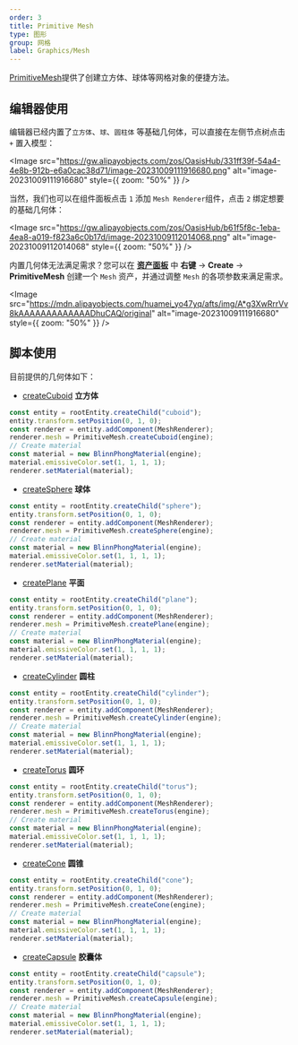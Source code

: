```yaml
---
order: 3
title: Primitive Mesh
type: 图形
group: 网格
label: Graphics/Mesh
---
```


[PrimitiveMesh](/apis/core/#PrimitiveMesh)提供了创建立方体、球体等网格对象的便捷方法。

## 编辑器使用

编辑器已经内置了`立方体`、`球`、`圆柱体` 等基础几何体，可以直接在左侧节点树点击 `+` 置入模型：

<Image src="https://gw.alipayobjects.com/zos/OasisHub/331ff39f-54a4-4e8b-912b-e6a0cac38d71/image-20231009111916680.png" alt="image-20231009111916680" style={{ zoom: "50%" }} />

当然，我们也可以在组件面板点击 `1` 添加 `Mesh Renderer`组件，点击 `2` 绑定想要的基础几何体：

<Image src="https://gw.alipayobjects.com/zos/OasisHub/b61f5f8c-1eba-4ea8-a019-f823a6c0b17d/image-20231009112014068.png" alt="image-20231009112014068" style={{ zoom: "50%" }} />

内置几何体无法满足需求？您可以在 **[资产面板](/docs/assets/interface)** 中 **右键** → **Create** → **PrimitiveMesh** 创建一个 `Mesh` 资产，并通过调整 `Mesh` 的各项参数来满足需求。

<Image src="https://mdn.alipayobjects.com/huamei_yo47yq/afts/img/A*g3XwRrrVv8kAAAAAAAAAAAAADhuCAQ/original" alt="image-20231009111916680" style={{ zoom: "50%" }} />

## 脚本使用

目前提供的几何体如下：

- [createCuboid](/apis/core/#PrimitiveMesh-createCuboid) **立方体**

```typescript
const entity = rootEntity.createChild("cuboid");
entity.transform.setPosition(0, 1, 0);
const renderer = entity.addComponent(MeshRenderer);
renderer.mesh = PrimitiveMesh.createCuboid(engine);
// Create material
const material = new BlinnPhongMaterial(engine);
material.emissiveColor.set(1, 1, 1, 1);
renderer.setMaterial(material);
```

- [createSphere](/apis/core/#PrimitiveMesh-createSphere) **球体**

```typescript
const entity = rootEntity.createChild("sphere");
entity.transform.setPosition(0, 1, 0);
const renderer = entity.addComponent(MeshRenderer);
renderer.mesh = PrimitiveMesh.createSphere(engine);
// Create material
const material = new BlinnPhongMaterial(engine);
material.emissiveColor.set(1, 1, 1, 1);
renderer.setMaterial(material);
```

- [createPlane](/apis/core/#PrimitiveMesh-createPlane) **平面**

```typescript
const entity = rootEntity.createChild("plane");
entity.transform.setPosition(0, 1, 0);
const renderer = entity.addComponent(MeshRenderer);
renderer.mesh = PrimitiveMesh.createPlane(engine);
// Create material
const material = new BlinnPhongMaterial(engine);
material.emissiveColor.set(1, 1, 1, 1);
renderer.setMaterial(material);
```

- [createCylinder](/apis/core/#PrimitiveMesh-createCylinder) **圆柱**

```typescript
const entity = rootEntity.createChild("cylinder");
entity.transform.setPosition(0, 1, 0);
const renderer = entity.addComponent(MeshRenderer);
renderer.mesh = PrimitiveMesh.createCylinder(engine);
// Create material
const material = new BlinnPhongMaterial(engine);
material.emissiveColor.set(1, 1, 1, 1);
renderer.setMaterial(material);
```

- [createTorus](/apis/core/#PrimitiveMesh-createTorus) **圆环**

```typescript
const entity = rootEntity.createChild("torus");
entity.transform.setPosition(0, 1, 0);
const renderer = entity.addComponent(MeshRenderer);
renderer.mesh = PrimitiveMesh.createTorus(engine);
// Create material
const material = new BlinnPhongMaterial(engine);
material.emissiveColor.set(1, 1, 1, 1);
renderer.setMaterial(material);
```

- [createCone](/apis/core/#PrimitiveMesh-createCone) **圆锥**

```typescript
const entity = rootEntity.createChild("cone");
entity.transform.setPosition(0, 1, 0);
const renderer = entity.addComponent(MeshRenderer);
renderer.mesh = PrimitiveMesh.createCone(engine);
// Create material
const material = new BlinnPhongMaterial(engine);
material.emissiveColor.set(1, 1, 1, 1);
renderer.setMaterial(material);
```

- [createCapsule](/apis/core/#PrimitiveMesh-createCapsule) **胶囊体**

```typescript
const entity = rootEntity.createChild("capsule");
entity.transform.setPosition(0, 1, 0);
const renderer = entity.addComponent(MeshRenderer);
renderer.mesh = PrimitiveMesh.createCapsule(engine);
// Create material
const material = new BlinnPhongMaterial(engine);
material.emissiveColor.set(1, 1, 1, 1);
renderer.setMaterial(material);
```
